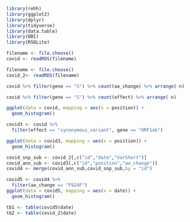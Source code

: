 ```r
library(rehh)
library(ggplot2)
library(dplyr)
library(tidyverse)
library(data.table)
library(DBI)
library(RSQLite)

filename <- file.choose()
covid <- readRDS(filename)
```


```r
filename <- file.choose()
covid_2<- readRDS(filename)
```

```r
covid %>% filter(gene == "S") %>% count(aa_change) %>% arrange(-n)
```

```r
covid %>% filter(gene == "S") %>% count(effect) %>% arrange(-n)
```

```r

ggplot(data = covid, mapping = aes(x = position)) +
  geom_histogram()

```

```r

covid3 <- covid %>%
  filter(effect == "synonymous_variant", gene == "ORF1ab")

ggplot(data = covid3, mapping = aes(x = position)) +
  geom_histogram()
```

```r
covid_snp_sub <- covid_2[,c("id","date","VarShort")] 
covid_ann_sub <- covid3[,c("id","position","aa_change")]
covid4 <- merge(covid_ann_sub,covid_snp_sub,by = "id")
```

```r
covid5 <- covid4 %>%
  filter(aa_change == "F924F")
ggplot(data = covid5, mapping = aes(x = date)) +
  geom_histogram()
```

```r
tb1 <- table(covid5$date)
tb2 <- table(covid_2$date)


```

